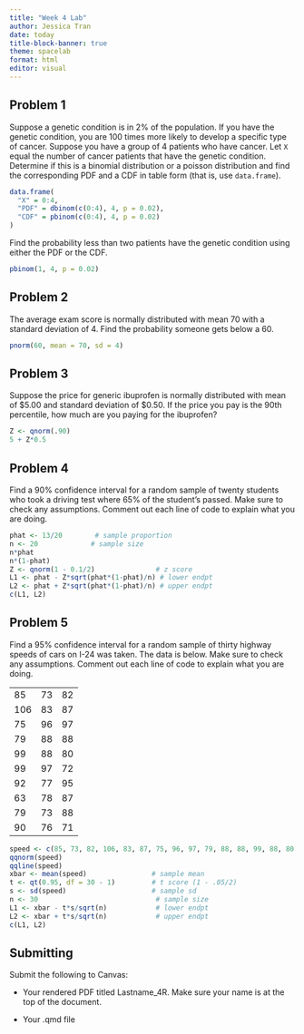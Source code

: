 ```yaml
---
title: "Week 4 Lab"
author: Jessica Tran
date: today 
title-block-banner: true
theme: spacelab
format: html
editor: visual
---
```


## Problem 1

Suppose a genetic condition is in 2% of the population. If you have the genetic condition, you are 100 times more likely to develop a specific type of cancer. Suppose you have a group of 4 patients who have cancer. Let `X` equal the number of cancer patients that have the genetic condition. Determine if this is a binomial distribution or a poisson distribution and find the corresponding PDF and a CDF in table form (that is, use `data.frame`).

```r
data.frame(
  "X" = 0:4,
  "PDF" = dbinom(c(0:4), 4, p = 0.02),
  "CDF" = pbinom(c(0:4), 4, p = 0.02)
)
```

Find the probability less than two patients have the genetic condition using either the PDF or the CDF.

```r
pbinom(1, 4, p = 0.02)
```

## Problem 2

The average exam score is normally distributed with mean 70 with a standard deviation of 4. Find the probability someone gets below a 60.

```r
pnorm(60, mean = 70, sd = 4)
```

## Problem 3

Suppose the price for generic ibuprofen is normally distributed with mean of \$5.00 and standard deviation of \$0.50. If the price you pay is the 90th percentile, how much are you paying for the ibuprofen?

```r
Z <- qnorm(.90)
5 + Z*0.5
```

## Problem 4

Find a 90% confidence interval for a random sample of twenty students who took a driving test where 65% of the student's passed. Make sure to check any assumptions. Comment out each line of code to explain what you are doing.

```r
phat <- 13/20        # sample proportion
n <- 20             # sample size
n*phat
n*(1-phat)
Z <- qnorm(1 - 0.1/2)               # z score
L1 <- phat - Z*sqrt(phat*(1-phat)/n) # lower endpt
L2 <- phat + Z*sqrt(phat*(1-phat)/n) # upper endpt
c(L1, L2) 
```

## Problem 5

Find a 95% confidence interval for a random sample of thirty highway speeds of cars on I-24 was taken. The data is below. Make sure to check any assumptions. Comment out each line of code to explain what you are doing.

|     |     |     |
|-----|-----|-----|
| 85  | 73  | 82  |
| 106 | 83  | 87  |
| 75  | 96  | 97  |
| 79  | 88  | 88  |
| 99  | 88  | 80  |
| 99  | 97  | 72  |
| 92  | 77  | 95  |
| 63  | 78  | 87  |
| 79  | 73  | 88  |
| 90  | 76  | 71  |

```r
speed <- c(85, 73, 82, 106, 83, 87, 75, 96, 97, 79, 88, 88, 99, 88, 80, 99, 97, 72, 92, 77, 95, 63, 78, 87, 79, 73, 88, 90, 76, 71)
qqnorm(speed)
qqline(speed)
xbar <- mean(speed)                # sample mean
t <- qt(0.95, df = 30 - 1)         # t score (1 - .05/2)
s <- sd(speed)                     # sample sd
n <- 30                             # sample size
L1 <- xbar - t*s/sqrt(n)            # lower endpt
L2 <- xbar + t*s/sqrt(n)            # upper endpt
c(L1, L2)
```

## Submitting

Submit the following to Canvas:

-   Your rendered PDF titled Lastname_4R. Make sure your name is at the top of the document.

-   Your .qmd file

